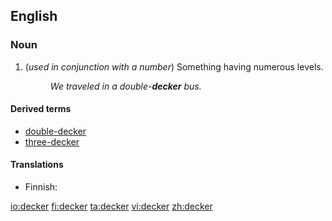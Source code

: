 ==English==
{{wikipedia}}
===Noun===
{{en-noun}}

# (''used in conjunction with a number'') Something having numerous levels.
#:''We traveled in a double-'''decker''' bus.''

====Derived terms====
*[[double-decker]]
*[[three-decker]]

====Translations====
{{trans-top|Something having numerous levels}}
* Finnish: {{t|fi|-kerroksinen}}
{{trans-mid}}
{{trans-bottom}}

[[io:decker]]
[[fi:decker]]
[[ta:decker]]
[[vi:decker]]
[[zh:decker]]